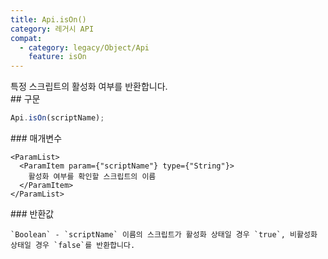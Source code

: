 ```yaml
---
title: Api.isOn()
category: 레거시 API
compat:
  - category: legacy/Object/Api
    feature: isOn
---
```


<Section>
  특정 스크립트의 활성화 여부를 반환합니다.
</Section>
<Section>
  ## 구문

  ~~~js
  Api.isOn(scriptName);
  ~~~

  <Section>
    ### 매개변수

    <ParamList>
      <ParamItem param={"scriptName"} type={"String"}>
        활성화 여부를 확인할 스크립트의 이름
      </ParamItem>
    </ParamList>
  </Section>
  <Section>
    ### 반환값

    `Boolean` - `scriptName` 이름의 스크립트가 활성화 상태일 경우 `true`, 비활성화 상태일 경우 `false`를 반환합니다.
  </Section>
</Section>